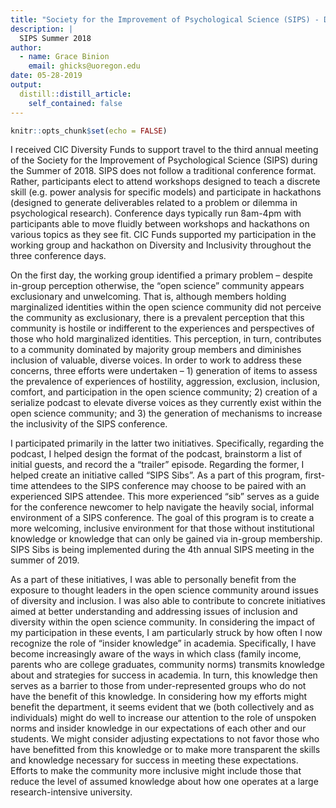 ```yaml
---
title: "Society for the Improvement of Psychological Science (SIPS) - Diversity Hackathon"
description: |
  SIPS Summer 2018 
author:
  - name: Grace Binion
    email: ghicks@uoregon.edu
date: 05-28-2019
output:
  distill::distill_article:
    self_contained: false
---
```


```r
knitr::opts_chunk$set(echo = FALSE)
```



  I received CIC Diversity Funds to support travel to the third annual meeting of the Society for the Improvement of Psychological Science (SIPS) during the Summer of 2018. SIPS does not follow a traditional conference format. Rather, participants elect to attend workshops designed to teach a discrete skill (e.g. power analysis for specific models) and participate in hackathons (designed to generate deliverables related to a problem or dilemma in psychological research). Conference days typically run 8am-4pm with participants able to move fluidly between workshops and hackathons on various topics as they see fit. CIC Funds supported my participation in the working group and hackathon on Diversity and Inclusivity throughout the three conference days. 
  
  On the first day, the working group identified a primary problem – despite in-group perception otherwise, the “open science” community appears exclusionary and unwelcoming. That is, although members holding marginalized identities within the open science community did not perceive the community as exclusionary, there is a prevalent perception that this community is hostile or indifferent to the experiences and perspectives of those who hold marginalized identities. This perception, in turn, contributes to a community dominated by majority group members and diminishes inclusion of valuable, diverse voices. In order to work to address these concerns, three efforts were undertaken – 1) generation of items to assess the prevalence of experiences of hostility, aggression, exclusion, inclusion, comfort, and participation in the open science community; 2) creation of a serialize podcast to elevate diverse voices as they currently exist within the open science community; and 3) the generation of mechanisms to increase the inclusivity of the SIPS conference.

  I participated primarily in the latter two initiatives. Specifically, regarding the podcast, I helped design the format of the podcast, brainstorm a list of initial guests, and record the a “trailer” episode. Regarding the former, I helped create an initiative called “SIPS Sibs”. As a part of this program, first-time attendees to the SIPS conference may choose to be paired with an experienced SIPS attendee. This more experienced “sib” serves as a guide for the conference newcomer to help navigate the heavily social, informal environment of a SIPS conference. The goal of this program is to create a more welcoming, inclusive environment for that those without institutional knowledge or knowledge that can only be gained via in-group membership. SIPS Sibs is being implemented during the 4th annual SIPS meeting in the summer of 2019.

  As a part of these initiatives, I was able to personally benefit from the exposure to thought leaders in the open science community around issues of diversity and inclusion. I was also able to contribute to concrete initiatives aimed at better understanding and addressing issues of inclusion and diversity within the open science community. In considering the impact of my participation in these events, I am particularly struck by how often I now recognize the role of “insider knowledge” in academia. Specifically, I have become increasingly aware of the ways in which class (family income, parents who are college graduates, community norms) transmits knowledge about and strategies for success in academia. In turn, this knowledge then serves as a barrier to those from under-represented groups who do not have the benefit of this knowledge. In considering how my efforts might benefit the department, it seems evident that we (both collectively and as individuals) might do well to increase our attention to the role of unspoken norms and insider knowledge in our expectations of each other and our students. We might consider adjusting expectations to not favor those who have benefitted from this knowledge or to make more transparent the skills and knowledge necessary for success in meeting these expectations. Efforts to make the community more inclusive might include those that reduce the level of assumed knowledge about how one operates at a large research-intensive university.


